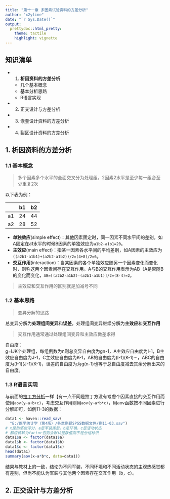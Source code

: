 ```yaml
---
title: "第十一章 多因素试验资料的方差分析"
author: "x2yline"
date: "`r Sys.Date()`"
output:
  prettydoc::html_pretty:
    theme: tactile
    highlight: vignette
---
```


## 知识清单
* 1. **析因资料的方差分析**
    * 几个基本概念
    * 基本分析思路
    * R语言实现
* 2. 正交设计与方差分析
* 3. 嵌套设计资料的方差分析
* 4. 裂区设计资料的方差分析

## 1. 析因资料的方差分析
### 1.1 基本概念
> 多个因素多个水平的全面交叉分为处理组，2因素2水平是至少每一组合至少重复2次

以下表为例：  

&nbsp;| b1 | b2
--|----|----
a1| 24| 44
a2| 28 | 52

- **单独效应**(simple effect)：其他因素固定时，同一因素不同水平间的差别，如A固定在a1水平的时候B因素的单独效应为`a1b2-a1b1=20`。  
- **主效应**(main effect)：指某一因素各水平间的平均差别，如A因素的主效应为`((a2b1-a1b1)+(a2b2-a1b2))/2=(4+8)/2=6`。  
- **交互作用**(interaction)：当某因素的各个单独效应随另一个因素变化而变化时，则称这两个因素间存在交互作用。A与B的交互作用表示为AB（A是否随B的变化而变化，`AB=[(a2b2-a1b2)-(a2b1-a1b1)]/2=(8-4)=2`。

>主效应和交互作用的区别就是加减号不同

### 1.2 基本思路
> 变异分解的思路

总变异分解为**处理组间变异**和**误差**，处理组间变异继续分解为**主效应**和**交互作用**

> 交互作用通常通过处理组间变异和主效应做差求得

自由度：    
g=IJK个处理组，每组例数为n则总变异自由度为gn-1，A主效应自由度为I-1，B主效应自由度为J-1，C主效应自由度为K-1，AB的自由度为(I-1)(K-1)···，ABC的自由度为(I-1)(J-1)(K-1)，误差的自由度为为g(n-1)也等于总自由度减去其余分解出来的自由度。

### 1.3 R语言实现
与前面的[拉丁方分析](https://x2yline.github.io/statistics_note/chapter4/chapter4.html)一样【有一点不同是拉丁方没有考虑个因素直接的交互作用而使用`aov(y~a+b+c)`，考虑交互作用则用`aov(y~a*b*c)`，用aov函数按不同因素进行分解即可，如例11-3的数据：
```r
data1 <- haven::read_sav(
  "E:/医学统计学（第4版）/各章例题SPSS数据文件/例11-03.sav")
# x是热感觉评分，a是军装类型，b是环境，c是活动状态
# 都应该转为factor否则会默认是数值而不是分组标识
data1$a <- factor(data1$a)
data1$b <- factor(data1$b)
data1$c <- factor(data1$c)
head(data1)
summary(aov(x~a*b*c, data=data1))
```
结果与教材上的一致，结论为不同军装，不同环境和不同活动状态的主观热感觉都有差别，但尚不能认为军装与其他两个因素存在交互作用（b，c）。

## 2. 正交设计与方差分析